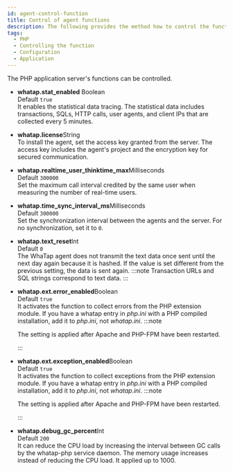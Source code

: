 ```yaml
---
id: agent-control-function
title: Control of agent functions
description: The following provides the method how to control the functions of the application server.
tags:
  - PHP
  - Controlling the function
  - Configuration
  - Application
---
```


The PHP application server's functions can be controlled.

-   **whatap.stat_enabled** <span class='type'>Boolean</span><br/>
    Default `true`<br/>
      It enables the statistical data tracing. The statistical data includes transactions, SQLs, HTTP calls, user agents, and client IPs that are collected every 5 minutes.

-   **whatap.license**<span class='type'>String</span><br/>
    To install the agent, set the access key granted from the server. The access key includes the agent's project and the encryption key for secured communication.

-   **whatap.realtime_user_thinktime_max**<span class='type'>Milliseconds</span><br/>
      Default `300000`<br/>
      Set the maximum call interval credited by the same user when measuring the number of real-time users.

-   **whatap.time_sync_interval_ms**<span class='type'>Milliseconds</span><br/>
    Default `300000`<br/>
    Set the synchronization interval between the agents and the server. For no synchronization, set it to `0`.

-   **whatap.text_reset**<span class='type'>Int</span><br/>
        Default `0`<br/>
        The WhaTap agent does not transmit the text data once sent until the next day again because it is hashed. If the value is set different from the previous setting, the data is sent again.
    :::note
    Transaction URLs and SQL strings correspond to text data.
    :::

-   **whatap.ext.error_enabled**<span class='type'>Boolean</span><br/>
        Default `true`<br/>
        It activates the function to collect errors from the PHP extension module. If you have a whatap entry in _php.ini_ with a PHP compiled installation, add it to _php.ini_, not _whatap.ini_.
    :::note

    The setting is applied after Apache and PHP-FPM have been restarted.

    :::

-   **whatap.ext.exception_enabled**<span class='type'>Boolean</span><br/>
        Default `true`<br/>
        It activates the function to collect exceptions from the PHP extension module. If you have a whatap entry in _php.ini_ with a PHP compiled installation, add it to _php.ini_, not _whatap.ini_.
    :::note

    The setting is applied after Apache and PHP-FPM have been restarted.

    :::

-   **whatap.debug_gc_percent**<span class='type'>Int</span><br/>
      Default `200`<br/> 
      It can reduce the CPU load by increasing the interval between GC calls by the whatap-php service daemon. The memory usage increases instead of reducing the CPU load. It applied up to 1000.
